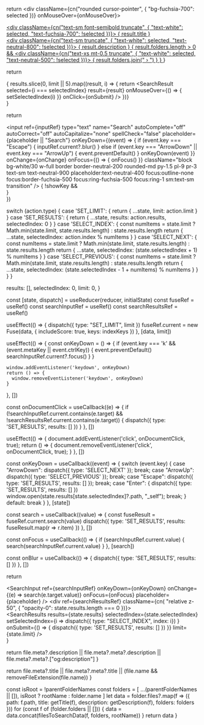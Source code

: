 
  return <div
        className={cn("rounded cursor-pointer", {
          "bg-fuchsia-700": selected
        })}
        onMouseOver={onMouseOver}>
      <a
        className="block m-3"
        href={result.path}
        onClick={onClick}>
        <div className="flex flex-col gap-0.5">
          <div className={cn("text-sm font-semibold truncate", {
            "text-white": selected,
            "text-fuchsia-700": !selected
          })}>
            { result.title }
          </div>
          <div className={cn("text-sm truncate", {
            "text-white": selected,
            "text-neutral-800": !selected
          })}>
            { result.description }
          </div>
          { result.folders.length > 0 &&
            <div className={cn("text-xs mt-0.5 truncate", {
              "text-white": selected,
              "text-neutral-500": !selected
            })}>
              { result.folders.join(" › ") }
            </div>
          }
        </div>
      </a>
    </div>
}

  return <div className="flex flex-col p-3 bg-white rounded-md border border-neutral-200 antialiased">
      { results.slice(0, limit || 5).map((result, i) => {
        return <SearchResult
            selected={i === selectedIndex}
            result={result}
            onMouseOver={() => { setSelectedIndex(i) }}
            onClick={onSubmit}
          />
      })}
    </div>
}

  return <div className="relative antialiased">
      <div className="absolute inset-y-0 left-0 flex items-center pl-3">
        <SearchIcon className="w-4 h-4 text-neutral-500" />
      </div>
      <input
        ref={inputRef}
        type="text"
        name="Search"
        autoComplete="off"
        autoCorrect="off"
        autoCapitalize="none"
        spellCheck="false"
        placeholder={placeholder || "Search"}
        onKeyDown={(event) => {
            if (event.key === "Escape") {
              inputRef.current?.blur()
            } else if (event.key === "ArrowDown" || event.key === "ArrowUp") {
              event.preventDefault()
            }
            onKeyDown(event)
          }}
        onChange={onChange}
        onFocus={() => {
          onFocus()
        }}
        className="block bg-white/30 w-full border border-neutral-200 rounded-md py-1.5 pl-9 pr-3 text-sm text-neutral-900 placeholder:text-neutral-400 focus:outline-none focus:border-fuchsia-500 focus:ring-fuchsia-500 focus:ring-1 sm:text-sm transition" />
        { !showKey &&
          <div className="absolute inset-y-0 right-0 flex items-center pr-3">
            <Keys plain cmd char="K" />
          </div>
        }
    </div>
})

  switch (action.type) {
    case 'SET_LIMIT': {
      return { ...state, limit: action.limit }
    }
    case 'SET_RESULTS': {
      return {
        ...state,
        results: action.results,
        selectedIndex: 0
      }
    }
    case 'SELECT_INDEX': {
      const numItems = state.limit ?
        Math.min(state.limit, state.results.length)
        : state.results.length
      return {
          ...state,
          selectedIndex: action.index % numItems
        }
    }
    case 'SELECT_NEXT': {
      const numItems = state.limit ?
        Math.min(state.limit, state.results.length)
        : state.results.length
      return {
          ...state,
          selectedIndex: (state.selectedIndex + 1) % numItems
        }
    }
    case 'SELECT_PREVIOUS': {
      const numItems = state.limit ?
        Math.min(state.limit, state.results.length)
        : state.results.length
      return {
          ...state,
          selectedIndex: (state.selectedIndex - 1 + numItems) % numItems
        }
    }
  }
}

  results: [],
  selectedIndex: 0,
  limit: 0,
}

  const [state, dispatch] = useReducer(reducer, initialState)
  const fuseRef = useRef()
  const searchInputRef = useRef()
  const searchResultsRef = useRef()

  useEffect(() => {
    dispatch({ type: "SET_LIMIT", limit })
    fuseRef.current = new Fuse(data, {
      includeScore: true,
      keys: indexKeys
    })
  }, [data, limit])

  useEffect(() => {
    const onKeyDown = () => {
      if (event.key === 'k' && (event.metaKey || event.ctrlKey)) {
        event.preventDefault()
        searchInputRef.current?.focus()
      }
    }

    window.addEventListener('keydown', onKeyDown)
    return () => {
      window.removeEventListener('keydown', onKeyDown)
    }
  }, [])

  const onDocumentClick = useCallback((e) => {
    if (!searchInputRef.current.contains(e.target)
      && !searchResultsRef.current.contains(e.target)) {
      dispatch({ type: 'SET_RESULTS', results: [] })
    }
  }, [])
  
  useEffect(() => {
    document.addEventListener('click', onDocumentClick, true);
    return () => {
      document.removeEventListener('click', onDocumentClick, true);
    }
  }, [])

  const onKeyDown = useCallback((event) => {
    switch (event.key) {
      case "ArrowDown": dispatch({ type: 'SELECT_NEXT' }); break;
      case "ArrowUp": dispatch({ type: 'SELECT_PREVIOUS' }); break;
      case "Escape": dispatch({ type: 'SET_RESULTS', results: [] }); break;
      case "Enter": {
        dispatch({ type: 'SET_RESULTS', results: [] })
        window.open(state.results[state.selectedIndex]?.path, "_self");
        break;
      }
      default: break
    }
  }, [state])

  const search = useCallback((value) => {
    const fuseResult = fuseRef.current.search(value)
    dispatch({ type: 'SET_RESULTS', results: fuseResult.map(r => r.item) })
  }, [])

  const onFocus = useCallback(() => {
    if (searchInputRef.current.value) {
      search(searchInputRef.current.value)
    }
  }, [search])

  const onBlur = useCallback(() => {
    dispatch({ type: 'SET_RESULTS', results: [] })
  }, [])
  
  return <div className="flex flex-col">
      <SearchInput
        ref={searchInputRef}
        onKeyDown={onKeyDown}
        onChange={(e) => search(e.target.value)}
        onFocus={onFocus}
        placeholder={placeholder}
      />
      <div
        ref={searchResultsRef}
        className={cn(
          "relative z-50",
          {
            "opacity-0": state.results.length === 0
          })}>
        <div className="z-50 absolute left-0 right-[-320px] top-2">
          <SearchResults
            results={state.results}
            selectedIndex={state.selectedIndex}
            setSelectedIndex={i =>
              dispatch({ type: "SELECT_INDEX", index: i})
            }
            onSubmit={() => { dispatch({ type: 'SET_RESULTS', results: [] }) }}
            limit={state.limit}
          />
        </div>
      </div>
    </div>
}

  return file.meta?.description
    || file.meta?.meta?.description
    || file.meta?.meta?.["og:description"]
}

  return file.meta?.title
    || file.meta?.meta?.title
    || (file.name && removeFileExtension(file.name))
}

  const isRoot = !parentFolderNames
  const folders = [
    ...(parentFolderNames || []),
    isRoot ? rootName : folder.name
  ]
  let data = folder.files?.map(f => ({
      path: f.path,
      title: getTitle(f),
      description: getDescription(f),
      folders: folders
    }))
  for (const f of (folder.folders || [])) {
    data = data.concat(filesToSearchData(f, folders, rootName))
  }
  return data
}
